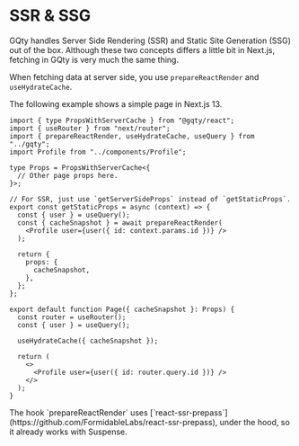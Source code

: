 
# SSR & SSG

GQty handles Server Side Rendering (SSR) and Static Site Generation (SSG) out
of the box. Although these two concepts differs a little bit in Next.js,
fetching in GQty is very much the same thing.

When fetching data at server side, you use `prepareReactRender` and
`useHydrateCache`.

The following example shows a simple page in Next.js 13.

```tsx filename="pages/user/[id].tsx"
import { type PropsWithServerCache } from "@gqty/react";
import { useRouter } from "next/router";
import { prepareReactRender, useHydrateCache, useQuery } from "../gqty";
import Profile from "../components/Profile";

type Props = PropsWithServerCache<{
  // Other page props here.
}>;

// For SSR, just use `getServerSideProps` instead of `getStaticProps`.
export const getStaticProps = async (context) => {
  const { user } = useQuery();
  const { cacheSnapshot } = await prepareReactRender(
    <Profile user={user({ id: context.params.id })} />
  );

  return {
    props: {
      cacheSnapshot,
    },
  };
};

export default function Page({ cacheSnapshot }: Props) {
  const router = useRouter();
  const { user } = useQuery();

  useHydrateCache({ cacheSnapshot });

  return (
    <>
      <Profile user={user({ id: router.query.id })} />
    </>
  );
}
```

<Alert title="Suspense is supported">
  The hook `prepareReactRender` uses
  [`react-ssr-prepass`](https://github.com/FormidableLabs/react-ssr-prepass),
  under the hood, so it already works with Suspense.
</Alert>

